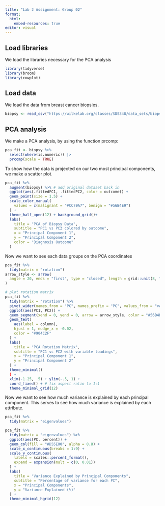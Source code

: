 ```yaml
---
title: "Lab 2 Assignment: Group 02"
format:
  html:
    embed-resources: true
editor: visual
---
```


## Load libraries 

We load the libraries necessary for the PCA analysis

```r


library(tidyverse)
library(broom)  
library(cowplot)
```

## Load data

We load the data from breast cancer biopsies.

```r

biopsy <- read_csv("https://wilkelab.org/classes/SDS348/data_sets/biopsy.csv")


```

## PCA analysis

We make a PCA analysis, by using the function prcomp:

```r

pca_fit <- biopsy %>% 
  select(where(is.numeric)) |>  
  prcomp(scale = TRUE)
```

To show how the data is projected on our two most principal components, we make a scatter plot.

```r
pca_fit %>%
  augment(biopsy) %>% # add original dataset back in
  ggplot(aes(.fittedPC1, .fittedPC2, color = outcome)) + 
  geom_point(size = 1.5) +
  scale_color_manual(
    values = c(malignant = "#CC79A7", benign = "#56B4E9")
  ) +
  theme_half_open(12) + background_grid()+
  labs(
    title = "PCA of Biopsy Data",
    subtitle = "PC1 vs PC2 colored by outcome",
    x = "Principal Component 1",
    y = "Principal Component 2",
    color = "Diagnosis Outcome" 
  )
```

Now we want to see each data groups on the PCA coordinates

```r

pca_fit %>%
  tidy(matrix = "rotation")
arrow_style <- arrow(
  angle = 20, ends = "first", type = "closed", length = grid::unit(8, "pt")
)

# plot rotation matrix
pca_fit %>%
  tidy(matrix = "rotation") %>%
  pivot_wider(names_from = "PC", names_prefix = "PC", values_from = "value") %>%
  ggplot(aes(PC1, PC2)) +
  geom_segment(xend = 0, yend = 0, arrow = arrow_style, color = "#56B4E9") +
  geom_text(
    aes(label = column),
    hjust = 1, nudge_x = -0.02, 
    color = "#904C2F"
  ) +
  labs(
    title = "PCA Rotation Matrix",
    subtitle = "PC1 vs PC2 with variable loadings",
    x = "Principal Component 1",
    y = "Principal Component 2"
  ) +
  theme_minimal()
  ) +
  xlim(-1.25, .5) + ylim(-.5, 1) +
  coord_fixed() + # fix aspect ratio to 1:1
  theme_minimal_grid(12)
```

Now we want to see how much variance is explained by each principal component. This serves to see how much variance is explained by each attribute.

```r

pca_fit %>%
  tidy(matrix = "eigenvalues")

pca_fit %>%
  tidy(matrix = "eigenvalues") %>%
  ggplot(aes(PC, percent)) +
  geom_col(fill = "#D55E00", alpha = 0.8) + 
  scale_x_continuous(breaks = 1:9) +
  scale_y_continuous(
    labels = scales::percent_format(),
    expand = expansion(mult = c(0, 0.01))
  ) +
  labs(
    title = "Variance Explained by Principal Components",
    subtitle = "Percentage of variance for each PC",
    x = "Principal Components",
    y = "Variance Explained (%)"
  ) +
  theme_minimal_hgrid(12)
```
